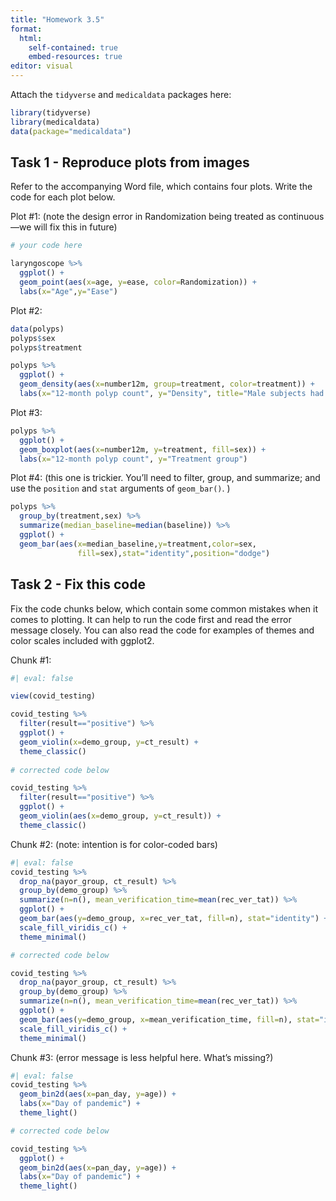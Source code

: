 ```yaml
---
title: "Homework 3.5"
format: 
  html: 
    self-contained: true
    embed-resources: true
editor: visual
---
```


Attach the `tidyverse` and `medicaldata` packages here:

```r
library(tidyverse)
library(medicaldata)
data(package="medicaldata")

```

## Task 1 - Reproduce plots from images

Refer to the accompanying Word file, which contains four plots. Write the code for each plot below.

Plot #1: (note the design error in Randomization being treated as continuous---we will fix this in future)

```r
# your code here 

laryngoscope %>% 
  ggplot() +
  geom_point(aes(x=age, y=ease, color=Randomization)) +
  labs(x="Age",y="Ease")

```

Plot #2:

```r

data(polyps)
polyps$sex
polyps$treatment

polyps %>% 
  ggplot() +
  geom_density(aes(x=number12m, group=treatment, color=treatment)) +
  labs(x="12-month polyp count", y="Density", title="Male subjects had lower 12-month polyp counts.") 

```

Plot #3:

```r

polyps %>% 
  ggplot() +
  geom_boxplot(aes(x=number12m, y=treatment, fill=sex)) +
  labs(x="12-month polyp count", y="Treatment group")

```

Plot #4: (this one is trickier. You'll need to filter, group, and summarize; and use the `position` and `stat` arguments of `geom_bar()`. )

```r

polyps %>%
  group_by(treatment,sex) %>% 
  summarize(median_baseline=median(baseline)) %>% 
  ggplot() +
  geom_bar(aes(x=median_baseline,y=treatment,color=sex,
               fill=sex),stat="identity",position="dodge")

```

## Task 2 - Fix this code

Fix the code chunks below, which contain some common mistakes when it comes to plotting. It can help to run the code first and read the error message closely. You can also read the code for examples of themes and color scales included with ggplot2.

Chunk #1:

```r
#| eval: false

view(covid_testing)

covid_testing %>% 
  filter(result=="positive") %>% 
  ggplot() +
  geom_violin(x=demo_group, y=ct_result) +
  theme_classic()
  
# corrected code below

covid_testing %>% 
  filter(result=="positive") %>% 
  ggplot() +
  geom_violin(aes(x=demo_group, y=ct_result)) +
  theme_classic()

```

Chunk #2: (note: intention is for color-coded bars)

```r
#| eval: false
covid_testing %>%
  drop_na(payor_group, ct_result) %>% 
  group_by(demo_group) %>% 
  summarize(n=n(), mean_verification_time=mean(rec_ver_tat)) %>% 
  ggplot() +
  geom_bar(aes(y=demo_group, x=rec_ver_tat, fill=n), stat="identity") +
  scale_fill_viridis_c() +
  theme_minimal()

# corrected code below

covid_testing %>%
  drop_na(payor_group, ct_result) %>% 
  group_by(demo_group) %>% 
  summarize(n=n(), mean_verification_time=mean(rec_ver_tat)) %>% 
  ggplot() +
  geom_bar(aes(y=demo_group, x=mean_verification_time, fill=n), stat="identity") +
  scale_fill_viridis_c() +
  theme_minimal()

```

Chunk #3: (error message is less helpful here. What's missing?)

```r
#| eval: false
covid_testing %>% 
  geom_bin2d(aes(x=pan_day, y=age)) +
  labs(x="Day of pandemic") +
  theme_light()

# corrected code below

covid_testing %>% 
  ggplot() +
  geom_bin2d(aes(x=pan_day, y=age)) +
  labs(x="Day of pandemic") +
  theme_light()
```
